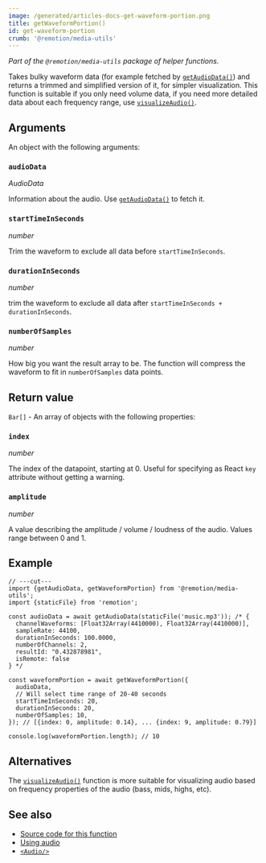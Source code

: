 ```yaml
---
image: /generated/articles-docs-get-waveform-portion.png
title: getWaveformPortion()
id: get-waveform-portion
crumb: '@remotion/media-utils'
---
```


_Part of the `@remotion/media-utils` package of helper functions._

Takes bulky waveform data (for example fetched by [`getAudioData()`](/docs/get-audio-data)) and returns a trimmed and simplified version of it, for simpler visualization. This function is suitable if you only need volume data, if you need more detailed data about each frequency range, use [`visualizeAudio()`](/docs/visualize-audio).

## Arguments

An object with the following arguments:

### `audioData`

_AudioData_

Information about the audio. Use [`getAudioData()`](/docs/get-audio-data) to fetch it.

### `startTimeInSeconds`

_number_

Trim the waveform to exclude all data before `startTimeInSeconds`.

### `durationInSeconds`

_number_

trim the waveform to exclude all data after `startTimeInSeconds + durationInSeconds`.

### `numberOfSamples`

_number_

How big you want the result array to be. The function will compress the waveform to fit in `numberOfSamples` data points.

## Return value

`Bar[]` - An array of objects with the following properties:

### `index`

_number_

The index of the datapoint, starting at 0. Useful for specifying as React `key` attribute without getting a warning.

### `amplitude`

_number_

A value describing the amplitude / volume / loudness of the audio. Values range between 0 and 1.

## Example

```tsx twoslash
// ---cut---
import {getAudioData, getWaveformPortion} from '@remotion/media-utils';
import {staticFile} from 'remotion';

const audioData = await getAudioData(staticFile('music.mp3')); /* {
  channelWaveforms: [Float32Array(4410000), Float32Array(4410000)],
  sampleRate: 44100,
  durationInSeconds: 100.0000,
  numberOfChannels: 2,
  resultId: "0.432878981",
  isRemote: false
} */

const waveformPortion = await getWaveformPortion({
  audioData,
  // Will select time range of 20-40 seconds
  startTimeInSeconds: 20,
  durationInSeconds: 20,
  numberOfSamples: 10,
}); // [{index: 0, amplitude: 0.14}, ... {index: 9, amplitude: 0.79}]

console.log(waveformPortion.length); // 10
```

## Alternatives

The [`visualizeAudio()`](/docs/visualize-audio) function is more suitable for visualizing audio based on frequency properties of the audio (bass, mids, highs, etc).

## See also

- [Source code for this function](https://github.com/remotion-dev/remotion/blob/main/packages/media-utils/src/get-waveform-portion.ts)
- [Using audio](/docs/using-audio)
- [`<Audio/>`](/docs/audio)
